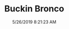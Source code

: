 ---
width: 2000
height: 1333
title: Buckin Bronco
description: Modified white Ford Bronco
date: 5/26/2019 8:21:23 AM
cameraMake: Sony
cameraModel: ILCE-7M3
lens: FE 24-105mm F4 G OSS
settingsfStop: f/5.6
settingsISO: ISO 100
settingsShutter: 1/125
settingsFocalLength: 43 mm
---